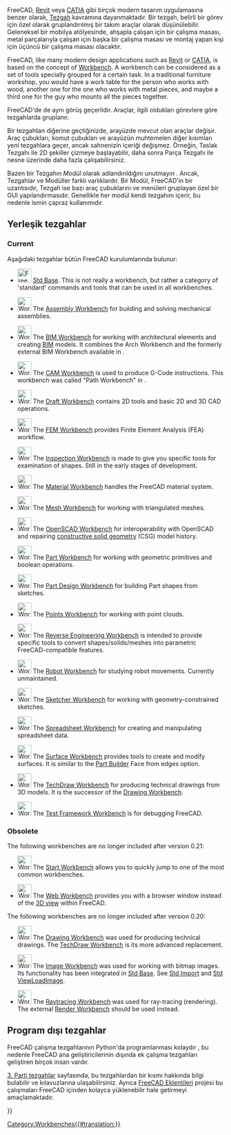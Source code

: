 <languages/>

<div class="mw-translate-fuzzy">
{{docnav/tr|[[Property editor/tr|Özellik Penceresi]]|[[PartDesign Workbench/tr|Parça Tasarım Tezgahı]]}}
FreeCAD, [[wikipedia:Revit|Revit]] veya [[wikipedia:CATIA|CATIA]] gibi birçok modern tasarım uygulamasına benzer olarak, [[wikipedia:Workbench|Tezgah]] kavramına dayanmaktadır. Bir tezgah, belirli bir görev için özel olarak gruplandırılmış bir takım araçlar olarak düşünülebilir. Geleneksel bir mobilya atölyesinde, ahşapla çalışan için bir çalışma masası, metal parçalarıyla çalışan için başka bir çalışma masası ve montaj yapan kişi için üçüncü bir çalışma masası olacaktır.
</div>

FreeCAD, like many modern design applications such as [https://en.wikipedia.org/wiki/Autodesk_Revit Revit] or [https://en.wikipedia.org/wiki/CATIA CATIA], is based on the concept of [https://en.wikipedia.org/wiki/Workbench Workbench]. A workbench can be considered as a set of tools specially grouped for a certain task. In a traditional furniture workshop, you would have a work table for the person who works with wood, another one for the one who works with metal pieces, and maybe a third one for the guy who mounts all the pieces together.

FreeCAD'de de aynı görüş geçerlidir. Araçlar, ilgili oldukları görevlere göre tezgahlarda gruplanır.

Bir tezgahtan diğerine geçtiğinizde, arayüzde mevcut olan araçlar değişir. Araç çubukları, komut çubukları ve arayüzün muhtemelen diğer kısımları yeni tezgahlara geçer, ancak sahnenizin içeriği değişmez. Örneğin, Taslak Tezgahı ile 2D şekiller çizmeye başlayabilir, daha sonra Parça Tezgahı ile nesne üzerinde daha fazla çalışabilirsiniz.

<div class="mw-translate-fuzzy">
Bazen bir Tezgahın ''Modül'' olarak adlandırıldığını unutmayın . Ancak, Tezgahlar ve Modüller farklı varlıklardır. Bir Modül, FreeCAD'in bir uzantısıdır, Tezgah ise bazı araç çubuklarını ve menüleri gruplayan özel bir GUI yapılandırmasıdır. Genellikle her modül kendi tezgahını içerir, bu nedenle ismin çapraz kullanımıdır.
</div>

<span id="Built-in_workbenches"></span>
==Yerleşik tezgahlar==

=== Current ===

<div class="mw-translate-fuzzy">
Aşağıdaki tezgahlar bütün FreeCAD kurulumlarında bulunur:
</div>

<!--Please keep this list consistent with Online_Help_Toc, User_hub and Manual:The_FreeCAD_Interface-->
* [[Image:Freecad.svg|32px]] [[Std_Base|Std Base]]. This is not really a workbench, but rather a category of 'standard' commands and tools that can be used in all workbenches.

* [[Image:Workbench_Assembly.svg|32px]] The [[Assembly_Workbench|Assembly Workbench]] for building and solving mechanical assemblies. {{Version|1.0}}

* [[Image:Workbench_BIM.svg|32px]] The [[BIM_Workbench|BIM Workbench]] for working with architectural elements and creating [https://en.wikipedia.org/wiki/Building_information_modeling BIM] models. It combines the Arch Workbench and the formerly external BIM Workbench available in {{VersionMinus|0.21}}.

* [[Image:Workbench_CAM.svg|32px]] The [[CAM_Workbench|CAM Workbench]] is used to produce G-Code instructions. This workbench was called "Path Workbench" in {{VersionMinus|0.21}}.

* [[Image:Workbench_Draft.svg|32px]] The [[Draft_Workbench|Draft Workbench]] contains 2D tools and basic 2D and 3D CAD operations.

* [[Image:Workbench_FEM.svg|32px]] The [[FEM_Workbench|FEM Workbench]] provides Finite Element Analysis (FEA) workflow.

* [[Image:Workbench_Inspection.svg|32px]] The [[Inspection_Workbench|Inspection Workbench]] is made to give you specific tools for examination of shapes. Still in the early stages of development.

* [[Image:Workbench_Material.svg|32px]] The [[Material_Workbench|Material Workbench]] handles the FreeCAD material system. {{Version|1.0}}

* [[Image:Workbench_Mesh.svg|32px]] The [[Mesh_Workbench|Mesh Workbench]] for working with triangulated meshes.

* [[Image:Workbench_OpenSCAD.svg|32px]] The [[OpenSCAD_Workbench|OpenSCAD Workbench]] for interoperability with OpenSCAD and repairing [[Constructive_solid_geometry|constructive solid geometry]] (CSG) model history.

* [[Image:Workbench_Part.svg|32px]] The [[Part_Workbench|Part Workbench]] for working with geometric primitives and boolean operations.

* [[Image:Workbench_PartDesign.svg|32px]] The [[PartDesign_Workbench|Part Design Workbench]] for building Part shapes from sketches.

* [[Image:Workbench_Points.svg|32px]] The [[Points_Workbench|Points Workbench]] for working with point clouds.

* [[Image:Workbench_Reverse_Engineering.svg|32px]] The [[Reverse_Engineering_Workbench|Reverse Engineering Workbench]] is intended to provide specific tools to convert shapes/solids/meshes into parametric FreeCAD-compatible features.

* [[Image:Workbench_Robot.svg|32px]] The [[Robot_Workbench|Robot Workbench]] for studying robot movements. Currently unmaintained.

* [[Image:Workbench_Sketcher.svg|32px]] The [[Sketcher_Workbench|Sketcher Workbench]] for working with geometry-constrained sketches.

* [[Image:Workbench_Spreadsheet.svg|32px]] The [[Spreadsheet_Workbench|Spreadsheet Workbench]] for creating and manipulating spreadsheet data.

* [[Image:Workbench_Surface.svg|32px]] The [[Surface_Workbench|Surface Workbench]] provides tools to create and modify surfaces. It is similar to the [[Part_Builder|Part Builder]] Face from edges option.

* [[Image:Workbench_TechDraw.svg|32px]] The [[TechDraw_Workbench|TechDraw Workbench]] for producing technical drawings from 3D models. It is the successor of the [[Drawing_Workbench|Drawing Workbench]].

* [[Image:Workbench_Test.svg|32px]] The [[Testing|Test Framework Workbench]] is for debugging FreeCAD.

=== Obsolete ===

The following workbenches are no longer included after version 0.21:

* [[Image:Workbench_Start.svg|32px]] The [[Start_Workbench|Start Workbench]] allows you to quickly jump to one of the most common workbenches.

* [[Image:Workbench_Web.svg|32px]] The [[Web_Workbench|Web Workbench]] provides you with a browser window instead of the [[3D_view|3D view]] within FreeCAD.

The following workbenches are no longer included after version 0.20:

* [[Image:Workbench_Drawing.svg|32px]] The [[Drawing_Workbench|Drawing Workbench]] was used for producing technical drawings. The [[TechDraw_Workbench|TechDraw Workbench]] is its more advanced replacement.

* [[Image:Workbench_Image.svg|32px]] The [[Image_Workbench|Image Workbench]] was used for working with bitmap images. Its functionality has been integrated in [[Std_Base|Std Base]]. See [[Std_Import|Std Import]] and [[Std_ViewLoadImage|Std ViewLoadImage]].

* [[Image:Workbench_Raytracing.svg|32px]] The [[Raytracing_Workbench|Raytracing Workbench]] was used for ray-tracing (rendering). The external [https://github.com/FreeCAD/FreeCAD-render Render Workbench] should be used instead.

<span id="External_workbenches"></span>
==Program dışı tezgahlar==

<div class="mw-translate-fuzzy">
FreeCAD çalışma tezgahlarının Python'da programlanması kolaydır , bu nedenle FreeCAD ana geliştiricilerinin dışında ek çalışma tezgahları geliştiren birçok insan vardır.
</div>

<div class="mw-translate-fuzzy">
[[external workbenches|3. Parti tezgahlar]]  sayfasında, bu tezgahlardan bir kısmı hakkında bilgi bulabilir ve kılavuzlarına ulaşabilirsiniz. Ayrıca [https://github.com/FreeCAD/FreeCAD-addons FreeCAD Eklentileri]  projesi bu çalışmaları FreeCAD içinden kolayca yüklenebilir hale getirmeyi amaçlamaktadır.
</div> 


<div class="mw-translate-fuzzy">
{{docnav/tr|[[Property editor/tr|Özellik Penceresi]]|[[PartDesign Workbench/tr|Parça Tasarım Tezgahı]]}}
</div>

{{Userdocnavi{{#translation:}}}}
[[Category:Workbenches{{#translation:}}]]